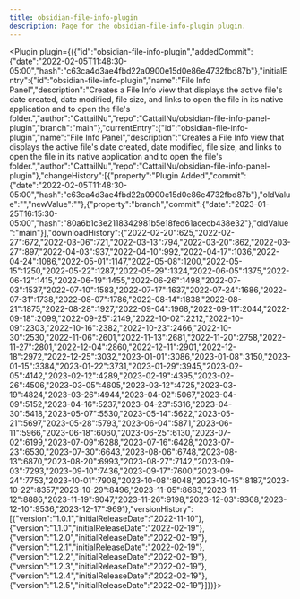 ---
title: obsidian-file-info-plugin
description: Page for the obsidian-file-info-plugin plugin.
---


<Plugin plugin={({"id":"obsidian-file-info-plugin","addedCommit":{"date":"2022-02-05T11:48:30-05:00","hash":"c63ca4d3ae4fbd22a0900e15d0e86e4732fbd87b"},"initialEntry":{"id":"obsidian-file-info-plugin","name":"File Info Panel","description":"Creates a File Info view that displays the active file's date created, date modified, file size, and links to open the file in its native application and to open the file's folder.","author":"CattailNu","repo":"CattailNu/obsidian-file-info-panel-plugin","branch":"main"},"currentEntry":{"id":"obsidian-file-info-plugin","name":"File Info Panel","description":"Creates a File Info view that displays the active file's date created, date modified, file size, and links to open the file in its native application and to open the file's folder.","author":"CattailNu","repo":"CattailNu/obsidian-file-info-panel-plugin"},"changeHistory":[{"property":"Plugin Added","commit":{"date":"2022-02-05T11:48:30-05:00","hash":"c63ca4d3ae4fbd22a0900e15d0e86e4732fbd87b"},"oldValue":"","newValue":""},{"property":"branch","commit":{"date":"2023-01-25T16:15:30-05:00","hash":"80a6b1c3e2118342981b5e18fed61acecb438e32"},"oldValue":"main"}],"downloadHistory":{"2022-02-20":625,"2022-02-27":672,"2022-03-06":721,"2022-03-13":794,"2022-03-20":862,"2022-03-27":897,"2022-04-03":937,"2022-04-10":992,"2022-04-17":1036,"2022-04-24":1086,"2022-05-01":1147,"2022-05-08":1200,"2022-05-15":1250,"2022-05-22":1287,"2022-05-29":1324,"2022-06-05":1375,"2022-06-12":1415,"2022-06-19":1455,"2022-06-26":1498,"2022-07-03":1537,"2022-07-10":1583,"2022-07-17":1637,"2022-07-24":1686,"2022-07-31":1738,"2022-08-07":1786,"2022-08-14":1838,"2022-08-21":1875,"2022-08-28":1927,"2022-09-04":1968,"2022-09-11":2044,"2022-09-18":2099,"2022-09-25":2149,"2022-10-02":2212,"2022-10-09":2303,"2022-10-16":2382,"2022-10-23":2466,"2022-10-30":2530,"2022-11-06":2601,"2022-11-13":2681,"2022-11-20":2758,"2022-11-27":2801,"2022-12-04":2860,"2022-12-11":2901,"2022-12-18":2972,"2022-12-25":3032,"2023-01-01":3086,"2023-01-08":3150,"2023-01-15":3384,"2023-01-22":3731,"2023-01-29":3945,"2023-02-05":4142,"2023-02-12":4289,"2023-02-19":4395,"2023-02-26":4506,"2023-03-05":4605,"2023-03-12":4725,"2023-03-19":4824,"2023-03-26":4944,"2023-04-02":5067,"2023-04-09":5152,"2023-04-16":5237,"2023-04-23":5316,"2023-04-30":5418,"2023-05-07":5530,"2023-05-14":5622,"2023-05-21":5697,"2023-05-28":5793,"2023-06-04":5871,"2023-06-11":5966,"2023-06-18":6060,"2023-06-25":6130,"2023-07-02":6199,"2023-07-09":6288,"2023-07-16":6428,"2023-07-23":6530,"2023-07-30":6643,"2023-08-06":6748,"2023-08-13":6870,"2023-08-20":6993,"2023-08-27":7142,"2023-09-03":7293,"2023-09-10":7436,"2023-09-17":7600,"2023-09-24":7753,"2023-10-01":7908,"2023-10-08":8048,"2023-10-15":8187,"2023-10-22":8357,"2023-10-29":8496,"2023-11-05":8683,"2023-11-12":8886,"2023-11-19":9047,"2023-11-26":9198,"2023-12-03":9368,"2023-12-10":9536,"2023-12-17":9691},"versionHistory":[{"version":"1.0.1","initialReleaseDate":"2022-11-10"},{"version":"1.1.0","initialReleaseDate":"2022-02-19"},{"version":"1.2.0","initialReleaseDate":"2022-02-19"},{"version":"1.2.1","initialReleaseDate":"2022-02-19"},{"version":"1.2.2","initialReleaseDate":"2022-02-19"},{"version":"1.2.3","initialReleaseDate":"2022-02-19"},{"version":"1.2.4","initialReleaseDate":"2022-02-19"},{"version":"1.2.5","initialReleaseDate":"2022-02-19"}]})}></Plugin>